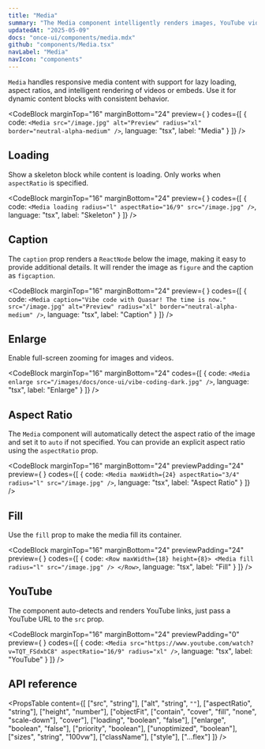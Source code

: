 ```yaml
---
title: "Media"
summary: "The Media component intelligently renders images, YouTube videos, or MP4s with optional loading states and fullscreen enlargement support."
updatedAt: "2025-05-09"
docs: "once-ui/components/media.mdx"
github: "components/Media.tsx"
navLabel: "Media"
navIcon: "components"
---
```


`Media` handles responsive media content with support for lazy loading, aspect ratios, and intelligent rendering of videos or embeds. Use it for dynamic content blocks with consistent behavior.

<CodeBlock
  marginTop="16"
  marginBottom="24"
  preview={
    <Media
      src="/images/docs/once-ui/vibe-coding-light.jpg"
      alt="Preview"
      radius="xl"
      border="neutral-alpha-medium"
    />
  }
  codes={[
    {
      code:
`<Media
    src="/image.jpg"
    alt="Preview"
    radius="xl"
    border="neutral-alpha-medium"
/>`,
      language: "tsx",
      label: "Media"
    }
  ]}
/>

## Loading

Show a skeleton block while content is loading. Only works when `aspectRatio` is specified.

<CodeBlock
  marginTop="16"
  marginBottom="24"
  preview={
    <Media
      loading
      radius="l"
      aspectRatio="16/9"
      src="/images/docs/once-ui/vibe-coding-light.jpg"
    />
  }
  codes={[
    {
      code:
`<Media
    loading
    radius="l"
    aspectRatio="16/9"
    src="/image.jpg"
/>`,
      language: "tsx",
      label: "Skeleton"
    }
  ]}
/>

## Caption

The `caption` prop renders a `ReactNode` below the image, making it easy to provide additional details. It will render the image as `figure` and the caption as `figcaption`.

<CodeBlock
  marginTop="16"
  marginBottom="24"
  preview={
    <Column fillWidth>
      <Media
        caption="Vibe code with Quasar! The time is now."
        src="/images/docs/once-ui/vibe-coding-light.jpg"
        alt="Preview"
        radius="xl"
        border="neutral-alpha-medium"
      />
    </Column>
  }
  codes={[
    {
      code:
`<Media
    caption="Vibe code with Quasar! The time is now."
    src="/image.jpg"
    alt="Preview"
    radius="xl"
    border="neutral-alpha-medium"
/>`,
      language: "tsx",
      label: "Caption"
    }
  ]}
/>

## Enlarge

Enable full-screen zooming for images and videos.

<Media
  enlarge
  radius="l"
  marginTop="16"
  src="/images/docs/once-ui/vibe-coding-light.jpg"
/>

<CodeBlock
  marginTop="16"
  marginBottom="24"
  codes={[
    {
      code:
`<Media
    enlarge
    src="/images/docs/once-ui/vibe-coding-dark.jpg"
/>`,
      language: "tsx",
      label: "Enlarge"
    }
  ]}
/>

## Aspect Ratio

The `Media` component will automatically detect the aspect ratio of the image and set it to `auto` if not specified. You can provide an explicit aspect ratio using the `aspectRatio` prop.

<CodeBlock
  marginTop="16"
  marginBottom="24"
  previewPadding="24"
  preview={
    <Media
      maxWidth={24}
      radius="l"
      aspectRatio="3/4"
      src="/images/docs/once-ui/vibe-coding-light.jpg"
    />
  }
  codes={[
    {
      code:
`<Media
    maxWidth={24}
    aspectRatio="3/4"
    radius="l"
    src="/image.jpg"
/>`,
      language: "tsx",
      label: "Aspect Ratio"
    }
  ]}
/>

## Fill

Use the `fill` prop to make the media fill its container.

<CodeBlock
  marginTop="16"
  marginBottom="24"
  previewPadding="24"
  preview={
    <Row maxWidth={18} height={8}>
      <Media
        fill
        radius="l"
        sizes="240px"
        src="/images/docs/once-ui/vibe-coding-light.jpg"
      />
    </Row>
  }
  codes={[
    {
      code:
`<Row maxWidth={18} height={8}>
    <Media
      fill
      radius="l"
      src="/image.jpg"
    />
</Row>`,
      language: "tsx",
      label: "Fill"
    }
  ]}
/>

## YouTube

The component auto-detects and renders YouTube links, just pass a YouTube URL to the `src` prop.

<CodeBlock
  marginTop="16"
  marginBottom="24"
  previewPadding="0"
  preview={
    <Media
      src="https://www.youtube.com/watch?v=TQT_FSdxbC8"
      aspectRatio="16/9"
      radius="xl"
    />
  }
  codes={[
    {
      code:
`<Media
    src="https://www.youtube.com/watch?v=TQT_FSdxbC8"
    aspectRatio="16/9"
    radius="xl"
/>`,
      language: "tsx",
      label: "YouTube"
    }
  ]}
/>

## API reference

<PropsTable
  content={[
    ["src", "string"],
    ["alt", "string", `""`],
    ["aspectRatio", "string"],
    ["height", "number"],
    ["objectFit", ["contain", "cover", "fill", "none", "scale-down"], "cover"],
    ["loading", "boolean", "false"],
    ["enlarge", "boolean", "false"],
    ["priority", "boolean"],
    ["unoptimized", "boolean"],
    ["sizes", "string", "100vw"],
    ["className"],
    ["style"],
    ["...flex"]
  ]}
/>
